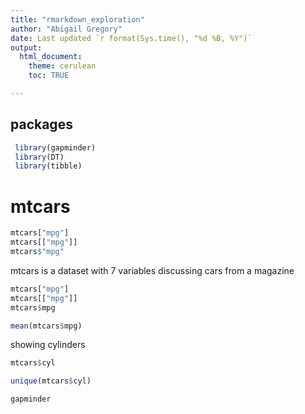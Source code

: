 ```yaml
---
title: "rmarkdown_exploration"
author: "Abigail Gregory"
date: Last updated `r format(Sys.time(), "%d %B, %Y")` 
output:
  html_document:
    theme: cerulean
    toc: TRUE

---
```



## packages
```r
 library(gapminder)
 library(DT)
 library(tibble)
```

# mtcars
```r
mtcars["mpg"]
mtcars[["mpg"]]
mtcars$"mpg"

```

mtcars is a dataset with 7 variables discussing cars from a magazine
```r
mtcars["mpg"]
mtcars[["mpg"]]
mtcars$mpg

mean(mtcars$mpg)
```
showing cylinders
```r
mtcars$cyl
```


```r
unique(mtcars$cyl)
```


```r
gapminder
```

